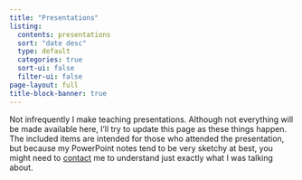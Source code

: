 ```yaml
---
title: "Presentations"
listing:
  contents: presentations
  sort: "date desc"
  type: default
  categories: true
  sort-ui: false
  filter-ui: false
page-layout: full
title-block-banner: true
---
```


Not infrequently I make teaching presentations. Although not everything will be made available here, I'll try to update this page as these things happen. The included items are intended for those who attended the presentation, but because my PowerPoint notes tend to be very sketchy at best, you might need to [contact](contact.qmd) me to understand just exactly what I was talking about.
